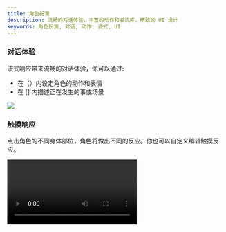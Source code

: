 ```yaml
---
title: 角色扮演
description: 流畅的对话体验，丰富的动作和姿式库，精致的 UI 设计
keywords: 角色扮演, 对话, 动作, 姿式, UI
---
```


### 对话体验

流式响应带来流畅的对话体验，你可以通过:
- 在（）内设定角色的动作和表情
- 在 [] 内描述正在发生的事或场景

<Frame>
  <img src="https://oss.vidol.chat/assets/a53b58c2696eb2fd38c2053af4bab665.webp" />
</Frame>

### 触摸响应

点击角色的不同身体部位，角色将做出不同的反应。你也可以自定义编辑触摸反应。

<Frame>
  <video 
    src="https://img.rdmclin2.com/rdmclin2/2024/11/0b83fd31295608a31dc1b540f052010d.mp4"
    controls
    className="w-full aspect-video"
  />
</Frame>

## 背景图片

背景图片可以让对话更加生动有趣。以下是一些推荐的使用场景:

- 在咖啡厅背景下进行轻松闲聊
- 在教室场景中进行学习辅导
- 在自然风光中感受诗意对话
- 在办公室环境讨论工作事项

<Frame>
  <img src="https://oss.vidol.chat/assets/28e22ca443d1b312f15e546f00a9afee.webp" alt="背景设置示例" />
</Frame>


### 丰富的动作和姿式库

内置 Mixamo 角色动作与姿式库，让角色在对话时展现丰富的肢体语言：

<Frame>
  <img src="https://oss.vidol.chat/assets/66a2f5efa369cbd64cc50803198eaafd.webp" />
</Frame>


### 角色编辑

<Tip>使用角色编辑，你可以创建属于你自己的虚拟偶像，设定触摸反应，上传 VRM 模型并与他们互动。</Tip>

<Frame>
  <img src="https://oss.vidol.chat/assets/bf9659e122d124f2320714710d07f039.webp" />
</Frame>
